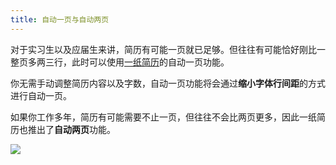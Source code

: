 ```yaml
---
title: 自动一页与自动两页
---
```


对于实习生以及应届生来讲，简历有可能一页就已足够。但往往有可能恰好刚比一整页多两三行，此时可以使用[一纸简历](https://cv.devtool.tech)的自动一页功能。

你无需手动调整简历内容以及字数，自动一页功能将会通过**缩小字体行间距**的方式进行自动一页。

如果你工作多年，简历有可能需要不止一页，但往往不会比两页更多，因此一纸简历也推出了**自动两页**功能。

![](https://static.shanyue.tech/images/24-04-24/clipboard.7f69c6.webp)
